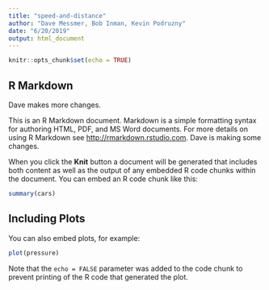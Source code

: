 ```yaml
---
title: "speed-and-distance"
author: "Dave Messmer, Bob Inman, Kevin Podruzny"
date: "6/20/2019"
output: html_document
---
```


```r
knitr::opts_chunk$set(echo = TRUE)
```

## R Markdown

Dave makes more changes.

This is an R Markdown document. Markdown is a simple formatting syntax for authoring HTML, PDF, and MS Word documents. For more details on using R Markdown see <http://rmarkdown.rstudio.com>.  Dave is making some changes.

When you click the **Knit** button a document will be generated that includes both content as well as the output of any embedded R code chunks within the document. You can embed an R code chunk like this:

```r
summary(cars)
```

## Including Plots

You can also embed plots, for example:

```r
plot(pressure)
```

Note that the `echo = FALSE` parameter was added to the code chunk to prevent printing of the R code that generated the plot.
